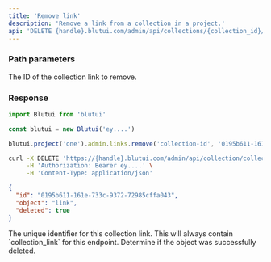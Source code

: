 ```yaml
---
title: 'Remove link'
description: 'Remove a link from a collection in a project.'
api: 'DELETE {handle}.blutui.com/admin/api/collections/{collection_id}/links/{id}'
---
```


### Path parameters

<Parameter name="id" type="string" required="true">
The ID of the collection link to remove.
</Parameter>

### Response

```ts tab="Node.js"
import Blutui from 'blutui'

const blutui = new Blutui('ey....')

blutui.project('one').admin.links.remove('collection-id', '0195b611-161e-733c-9372-72985cffa043')
```

```bash tab="cURL"
curl -X DELETE 'https://{handle}.blutui.com/admin/api/collection/collection-id/links/0195b611-161e-733c-9372-72985cffa043' \
     -H 'Authorization: Bearer ey....' \
     -H 'Content-Type: application/json'
```

```json title="JSON Response"
{
  "id": "0195b611-161e-733c-9372-72985cffa043",
  "object": "link",
  "deleted": true
}
```

<Parameter name="id" type="string">
The unique identifier for this collection link.
</Parameter>

<Parameter name="object" type="string">
This will always contain `collection_link` for this endpoint.
</Parameter>

<Parameter name="deleted" type="boolean">
Determine if the object was successfully deleted.
</Parameter>
